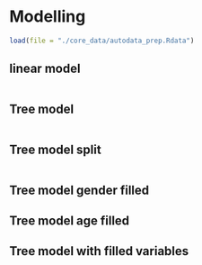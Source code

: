 # Modelling
```r
load(file = "./core_data/autodata_prep.Rdata")
```

## linear model
```r

```

## Tree model
```r

```


## Tree model split 
```r
```


## Tree model gender filled

## Tree model age filled

## Tree model with filled variables
